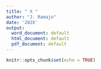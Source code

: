 ```yaml
---
title: " X "
author: "J. Ramajo"
date: '202X'
output:
  word_document: default
  html_document: default
  pdf_document: default
---
```


```r
knitr::opts_chunk$set(echo = TRUE)
```

```r

```
